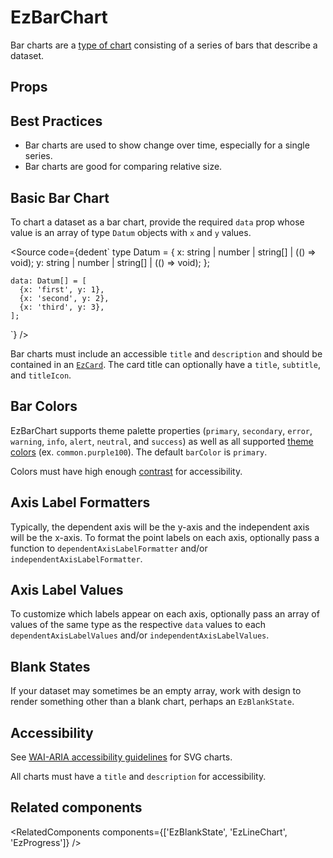 
<Meta of={DefaultStories} name="Docs" />
<TableOfContents />

# EzBarChart

Bar charts are a [type of chart](https://help.flourish.studio/article/25-line-bar-and-pie-charts) consisting of a series of bars that describe a dataset.

<Primary />

## Props

<Controls of={DefaultStories.Default} sort="requiredFirst" />

## Best Practices

- Bar charts are used to show change over time, especially for a single series.
- Bar charts are good for comparing relative size.

## Basic Bar Chart

To chart a dataset as a bar chart, provide the required `data` prop whose value is an array of type `Datum` objects with `x` and `y` values.

<Source
  code={dedent`
    type Datum = {
      x: string | number | string[] | (() => void);
      y: string | number | string[] | (() => void);
    };

    data: Datum[] = [
      {x: 'first', y: 1},
      {x: 'second', y: 2},
      {x: 'third', y: 3},
    ];

`}
/>

Bar charts must include an accessible `title` and `description` and should be contained in an [`EzCard`](?path=/docs/feedback-ezcard--docs). The card title can optionally have a `title`, `subtitle`, and `titleIcon`.

<Canvas of={DefaultStories.Default} />

## Bar Colors

EzBarChart supports theme palette properties (`primary`, `secondary`, `error`, `warning`, `info`, `alert`, `neutral`, and `success`) as well as all supported [theme colors](?path=/docs/guides-theming--docs#colors) (ex. `common.purple100`). The default `barColor` is `primary`.

Colors must have high enough [contrast](https://webaim.org/resources/contrastchecker/) for accessibility.

<Unstyled>
  <EzAlert headline="Only a select handful of available colors are shown below. All theme properties and colors are supported." />
</Unstyled>

<Canvas>
  <Story of={ColorStories.PrimaryColor} meta={ColorStories} />
  <Story of={ColorStories.SecondaryColor} meta={ColorStories} />
  <Story of={ColorStories.NeutralColor} meta={ColorStories} />
  <Story of={ColorStories.CommonColor} meta={ColorStories} />
</Canvas>

## Axis Label Formatters

Typically, the dependent axis will be the y-axis and the independent axis will be the x-axis. To format the point labels on each axis, optionally pass a function to `dependentAxisLabelFormatter` and/or `independentAxisLabelFormatter`.

<Canvas>
  <Story
    of={AxisLabelFormatterStories.DependentAxisLabelFormatter}
    meta={AxisLabelFormatterStories}
  />
  <Story
    of={AxisLabelFormatterStories.IndependentAxisLabelFormatter}
    meta={AxisLabelFormatterStories}
  />
</Canvas>

## Axis Label Values

To customize which labels appear on each axis, optionally pass an array of values of the same type as the respective `data` values to each `dependentAxisLabelValues` and/or `independentAxisLabelValues`.

<Canvas>
  <Story of={AxisLabelValuesStories.DependentAxisLabelValues} meta={AxisLabelValuesStories} />
  <Story of={AxisLabelValuesStories.IndependentAxisLabelValues} meta={AxisLabelValuesStories} />
</Canvas>

## Blank States

If your dataset may sometimes be an empty array, work with design to render something other than a blank chart, perhaps an `EzBlankState`.

<Canvas of={BlankStateStories.BlankState} meta={BlankStateStories} />

## Accessibility

See [WAI-ARIA accessibility guidelines](https://www.w3.org/TR/2000/NOTE-SVG-access-20000807/#Equivalent) for SVG charts.

All charts must have a `title` and `description` for accessibility.

## Related components

<RelatedComponents components={['EzBlankState', 'EzLineChart', 'EzProgress']} />
